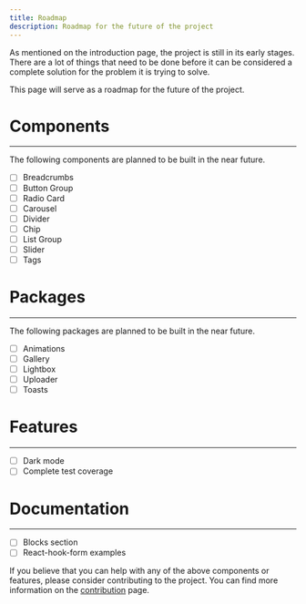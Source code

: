 ```yaml
---
title: Roadmap
description: Roadmap for the future of the project
---
```


As mentioned on the introduction page, the project is still in its early stages. There are a lot of things that need to be done before it can be considered a complete solution for the problem it is trying to solve.

This page will serve as a roadmap for the future of the project.

# Components
---
The following components are planned to be built in the near future.

* [ ] Breadcrumbs
* [ ] Button Group
* [ ] Radio Card
* [ ] Carousel
* [ ] Divider
* [ ] Chip
* [ ] List Group
* [ ] Slider
* [ ] Tags

# Packages
---
The following packages are planned to be built in the near future.

* [ ] Animations
* [ ] Gallery
* [ ] Lightbox
* [ ] Uploader
* [ ] Toasts

# Features
---
* [ ] Dark mode
* [ ] Complete test coverage

# Documentation
---
* [ ] Blocks section
* [ ] React-hook-form examples

<Callout>If you believe that you can help with any of the above components or features, please consider contributing to the project. You can find more information on the [contribution](/contributing) page.</Callout>
